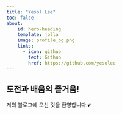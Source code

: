 ```yaml
---
title: "Yesol Lee"
toc: false
about:
    id: hero-heading
    template: jolla
    image: profile_bg.png
    links: 
      - icon: github
        text: Github
        href: https://github.com/yesolee
---
```


## 도전과 배움의 즐거움!

저의 블로그에 오신 것을 환영합니다.💕